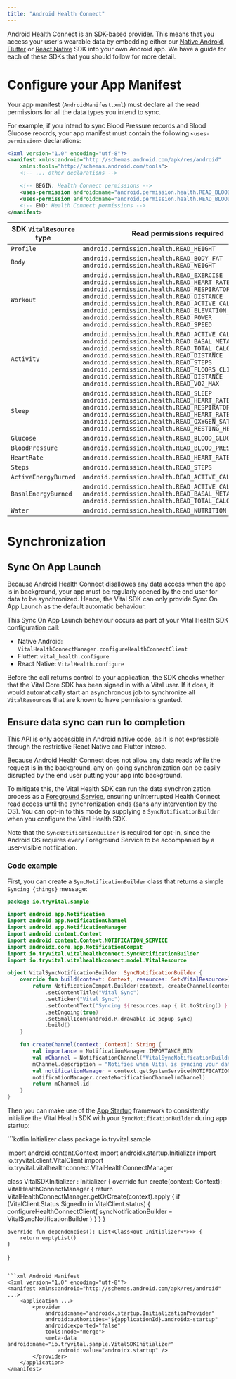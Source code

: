 ```yaml
---
title: "Android Health Connect"
---
```


Android Health Connect is an SDK-based provider. This means that you access your user's wearable data by embedding either our [Native Android](/wearables/sdks/android), [Flutter](/wearables/sdks/flutter) or [React Native](/wearables/sdks/react_native) SDK into your own Android app. We have a guide for each of these SDKs that you should follow for more detail.

# Configure your App Manifest

Your app manifest (`AndroidManifest.xml`) must declare all the read permissions for all the data types you intend to sync.

For example, if you intend to sync Blood Pressure records and Blood Glucose reocrds, your app manifest must contain the following
`<uses-permission>` declarations:

```xml
<?xml version="1.0" encoding="utf-8"?>
<manifest xmlns:android="http://schemas.android.com/apk/res/android"
    xmlns:tools="http://schemas.android.com/tools">
    <!-- ... other declarations -->

    <!-- BEGIN: Health Connect permissions -->
    <uses-permission android:name="android.permission.health.READ_BLOOD_GLUCOSE" />
    <uses-permission android:name="android.permission.health.READ_BLOOD_PRESSURE" />
    <!-- END: Health Connect permissions -->
</manifest>
```

| SDK `VitalResource` type | Read permissions required |
| ------------------------ | ------------------------- |
| `Profile`                | `android.permission.health.READ_HEIGHT` |
| `Body`                   | `android.permission.health.READ_BODY_FAT`<br />`android.permission.health.READ_WEIGHT` |
| `Workout`                | `android.permission.health.READ_EXERCISE`<br />`android.permission.health.READ_HEART_RATE`<br />`android.permission.health.READ_RESPIRATORY_RATE`<br />`android.permission.health.READ_DISTANCE`<br />`android.permission.health.READ_ACTIVE_CALORIES_BURNED`<br />`android.permission.health.READ_ELEVATION_GAINED`<br />`android.permission.health.READ_POWER`<br />`android.permission.health.READ_SPEED` |
| `Activity`               | `android.permission.health.READ_ACTIVE_CALORIES_BURNED`<br />`android.permission.health.READ_BASAL_METABOLIC_RATE`<br />`android.permission.health.READ_TOTAL_CALORIES_BURNED`<br />`android.permission.health.READ_DISTANCE`<br />`android.permission.health.READ_STEPS`<br />`android.permission.health.READ_FLOORS_CLIMBED`<br />`android.permission.health.READ_DISTANCE`<br />`android.permission.health.READ_VO2_MAX` |
| `Sleep`                  | `android.permission.health.READ_SLEEP`<br />`android.permission.health.READ_HEART_RATE`<br />`android.permission.health.READ_RESPIRATORY_RATE`<br />`android.permission.health.READ_HEART_RATE_VARIABILITY`<br />`android.permission.health.READ_OXYGEN_SATURATION`<br />`android.permission.health.READ_RESTING_HEART_RATE` |
| `Glucose`                | `android.permission.health.READ_BLOOD_GLUCOSE` |
| `BloodPressure`          | `android.permission.health.READ_BLOOD_PRESSURE` |
| `HeartRate`              | `android.permission.health.READ_HEART_RATE` |
| `Steps`                  | `android.permission.health.READ_STEPS` |
| `ActiveEnergyBurned`     | `android.permission.health.READ_ACTIVE_CALORIES_BURNED` |
| `BasalEnergyBurned`      | `android.permission.health.READ_ACTIVE_CALORIES_BURNED`<br />`android.permission.health.READ_BASAL_METABOLIC_RATE`<br />`android.permission.health.READ_TOTAL_CALORIES_BURNED` |
| `Water`                  | `android.permission.health.READ_NUTRITION` |


# Synchronization

## Sync On App Launch

Because Android Health Connect disallowes any data access when the app is in background, your app must be regularly opened by the end user
for data to be synchronized. Hence, the Vital SDK can only provide Sync On App Launch as the default automatic behaviour.

This Sync On App Launch behaviour occurs as part of your Vital Health SDK configuration call:

* Native Android: `VitalHealthConnectManager.configureHealthConnectClient`
* Flutter: `vital_health.configure`
* React Native: `VitalHealth.configure`

Before the call returns control to your application, the SDK checks whether that the Vital Core SDK has been signed in with a Vital user.
If it does, it would automatically start an asynchronous job to synchronize all `VitalResource`s that are known to have permissions granted.

## Ensure data sync can run to completion

<Warning>This API is only accessible in Android native code, as it is not expressible through the restrictive React Native and Flutter interop.</Warning>

Because Android Health Connect does not allow any data reads while the request is in the background, any on-going synchronization can be
easily disrupted by the end user putting your app into background.

To mitigate this, the Vital Health SDK can run the data synchronization process as a [Foreground Service](https://developer.android.com/guide/components/foreground-services),
ensuring uninterrupted Health Connect read access until the synchronization ends (sans any intervention by the OS). You can opt-in to this mode
by supplying a `SyncNotificationBuilder` when you configure the Vital Health SDK.

Note that the `SyncNotificationBuilder` is required for opt-in, since the Android OS requires every Foreground Service to be accompanied by
a user-visible notification.

### Code example
First, you can create a `SyncNotificationBuilder` class that returns a simple `Syncing {things}` message:
```kotlin
package io.tryvital.sample

import android.app.Notification
import android.app.NotificationChannel
import android.app.NotificationManager
import android.content.Context
import android.content.Context.NOTIFICATION_SERVICE
import androidx.core.app.NotificationCompat
import io.tryvital.vitalhealthconnect.SyncNotificationBuilder
import io.tryvital.vitalhealthconnect.model.VitalResource

object VitalSyncNotificationBuilder: SyncNotificationBuilder {
    override fun build(context: Context, resources: Set<VitalResource>): Notification {
        return NotificationCompat.Builder(context, createChannel(context))
            .setContentTitle("Vital Sync")
            .setTicker("Vital Sync")
            .setContentText("Syncing ${resources.map { it.toString() }.joinToString(", ")}")
            .setOngoing(true)
            .setSmallIcon(android.R.drawable.ic_popup_sync)
            .build()
    }

    fun createChannel(context: Context): String {
        val importance = NotificationManager.IMPORTANCE_MIN
        val mChannel = NotificationChannel("VitalSyncNotificationBuilder", "Vital Sync", importance)
        mChannel.description = "Notifies when Vital is syncing your data"
        val notificationManager = context.getSystemService(NOTIFICATION_SERVICE) as NotificationManager
        notificationManager.createNotificationChannel(mChannel)
        return mChannel.id
    }
}
```

Then you can make use of the [App Startup](https://developer.android.com/topic/libraries/app-startup) framework to
consistently initialize the Vital Health SDK with your `SyncNotificationBuilder` during app startup:

<CodeGroup>
```kotlin Initializer class
package io.tryvital.sample

import android.content.Context
import androidx.startup.Initializer
import io.tryvital.client.VitalClient
import io.tryvital.vitalhealthconnect.VitalHealthConnectManager

class VitalSDKInitializer : Initializer<VitalHealthConnectManager> {
    override fun create(context: Context): VitalHealthConnectManager {
        return VitalHealthConnectManager.getOrCreate(context).apply {
            if (VitalClient.Status.SignedIn in VitalClient.status) {
                configureHealthConnectClient(
                    syncNotificationBuilder = VitalSyncNotificationBuilder
                )
            }
        }
    }

    override fun dependencies(): List<Class<out Initializer<*>>> {
        return emptyList()
    }
}
```

```xml Android Manifest
<?xml version="1.0" encoding="utf-8"?>
<manifest xmlns:android="http://schemas.android.com/apk/res/android" ...>
    <application ...>
        <provider
            android:name="androidx.startup.InitializationProvider"
            android:authorities="${applicationId}.androidx-startup"
            android:exported="false"
            tools:node="merge">
            <meta-data  android:name="io.tryvital.sample.VitalSDKInitializer"
                android:value="androidx.startup" />
        </provider>
    </application>
</manifest>
```
</CodeGroup>
